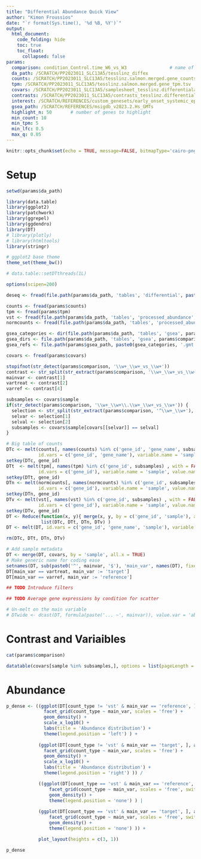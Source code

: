 ```yaml
---
title: "Differential Abundance Quick View"
author: "Kimon Froussios"
date: "`r format(Sys.time(), '%d %B, %Y')`"
output: 
  html_document:
    code_folding: hide
    toc: true
    toc_float:
      collapsed: false
params:
  comparison: condition_Control.time_W6_vs_W3                # name of a specific comparison for this report
  da_path: /SCRATCH/PP2023011_SLC13A5/tesslinz_diffex                           # output dir of nf-core/differentialabundance
  counts: /SCRATCH/PP2023011_SLC13A5/tesslinz.salmon.merged.gene_counts.tsv      # file of raw counts
  tpm: /SCRATCH/PP2023011_SLC13A5/tesslinz.salmon.merged.gene_tpm.tsv      # file of tpm counts
  covars: /SCRATCH/PP2023011_SLC13A5/samplesheet_tesslinz.differentialabundance.csv # samplesheet file for nf-core/differentialabundance
  contrasts: /SCRATCH/PP2023011_SLC13A5/contrasts_tesslinz.differentialabundance.csv # contrasts file for nf-core/differentialabundance
  interest: /SCRATCH/REFERENCES/custom_genesets/early_onset_systemic_epilepsy.txt # file with custom gene list to query
  gsea_path: /SCRATCH/REFERENCES/msigdb_v2023.2.Hs_GMTs                         # locatinon o GMT files used for GSEA
  highlight_n: 50       # number of genes to highlight
  min_count: 10
  min_tpm: 5
  min_lfc: 0.5
  max_q: 0.05
---
```


```r
knitr::opts_chunk$set(echo = TRUE, message=FALSE, bitmapType='cairo-png')
```

# Setup

```r
setwd(params$da_path)

library(data.table)
library(ggplot2)
library(patchwork)
library(ggrepel)
library(ggdendro)
library(DT)
# library(plotly)
# library(htmltools)
library(stringr)

# ggplot2 base theme
theme_set(theme_bw())

# data.table::setDTthreads(1L)

options(scipen=200)
```

```r
deseq <- fread(file.path(params$da_path, 'tables', 'differential', paste0(params$comparison, '.deseq2.results.tsv')))

counts <- fread(params$counts)
tpm <- fread(params$tpm)
vst <- fread(file.path(params$da_path, 'tables', 'processed_abundance', 'all.vst.tsv'))
normcounts <- fread(file.path(params$da_path, 'tables', 'processed_abundance', 'all.normalised_counts.tsv'))

gsea_categories <- dir(file.path(params$da_path, 'tables', 'gsea', params$comparison))
gsea_dirs <- file.path(params$da_path, 'tables', 'gsea', params$comparison, gsea_categories)
gsea_refs <- file.path(params$gsea_path, paste0(gsea_categories, '.gmt'))

covars <- fread(params$covars)

stopifnot(str_detect(params$comparison, '\\w+_\\w+_vs_\\w+'))
contrast <- str_split(str_extract(params$comparison, '\\w+_\\w+_vs_\\w+'), '_')[[1]]
mainvar <- contrast[1]
vartreat <- contrast[2]
varref <- contrast[4]

subsamples <- covars$sample
if(str_detect(params$comparison, '\\w+_\\w+\\.\\w+_\\w+_vs_\\w+')) {
  selection <- str_split(str_extract(params$comparison, '^\\w+_\\w+'), '_')[[1]]
  selvar <- selection[1]
  selval <- selection[2]
  subsamples <- covars$sample[covars[[selvar]] == selval]
}

# Big table of counts
DTc <- melt(counts[, names(counts) %in% c('gene_id', 'gene_name', subsamples) , with = FALSE], 
            id.vars = c('gene_id', 'gene_name'), variable.name = 'sample', value.name = 'raw')
setkey(DTc, gene_id)
DTt  <- melt(tpm[, names(tpm) %in% c('gene_id', subsamples) , with = FALSE], 
            id.vars = c('gene_id'), variable.name = 'sample', value.name = 'tpm')
setkey(DTt, gene_id)
DTn <- melt(normcounts[, names(normcounts) %in% c('gene_id', subsamples) , with = FALSE], 
            id.vars = c('gene_id'), variable.name = 'sample', value.name = 'normalised')
setkey(DTn, gene_id)
DTv <- melt(vst[, names(vst) %in% c('gene_id', subsamples) , with = FALSE], 
            id.vars = c('gene_id'), variable.name = 'sample', value.name = 'vst')
setkey(DTv, gene_id)
DT <- Reduce(function(x, y){ merge(x, y, by = c('gene_id', 'sample'), all = TRUE)}, 
             list(DTc, DTt, DTn, DTv) )
DT <- melt(DT, id.vars = c('gene_id', 'gene_name', 'sample'), variable.name = 'count_type', value.name = 'abundance')

rm(DTc, DTt, DTn, DTv)

# Add sample metadata
DT <- merge(DT, covars, by = 'sample', all.x = TRUE)
# Make generic name for coding ease
setnames(DT, sub(paste0('^', mainvar, '$'), 'main_var', names(DT), fixed = FALSE))
DT[main_var == vartreat, main_var := 'target']
DT[main_var == varref, main_var := 'reference']

## TODO Introduce filters

## TODO Average gene expressions by condition for scatter

# Un-melt on the main variable
# DTwide <- dcast(DT, formula(paste('... ~', mainvar)), value.var = 'abundance')
```

# Contrast and Variaibles

```r
cat(params$comparison)

datatable(covars[sample %in% subsamples,], options = list(pageLength = min(25, nrow(covars))))
```

# Abundance

```r
p_dense <- ((ggplot(DT[count_type != 'vst' & main_var == 'reference', ], aes(x = abundance, colour = sample)) +
              facet_grid(count_type ~ main_var, scales = 'free') +
              geom_density() +
              scale_x_log10() +
              labs(title = 'Abundance distribution') +
              theme(legend.position = 'left') ) +
              
            (ggplot(DT[count_type != 'vst' & main_var == 'target', ], aes(x = abundance, colour = sample)) +
              facet_grid(count_type ~ main_var, scales = 'free') +
              geom_density() +
              scale_x_log10() +
              labs(title = 'Abundance distribution') +
              theme(legend.position = 'right') )) /

            ((ggplot(DT[count_type == 'vst' & main_var == 'reference', ], aes(x = abundance, colour = sample)) +
                facet_grid(count_type ~ main_var, scales = 'free', switch = 'x') +
                geom_density() +
                theme(legend.position = 'none') ) |
               
            (ggplot(DT[count_type == 'vst' & main_var == 'target', ], aes(x = abundance, colour = sample)) +
                facet_grid(count_type ~ main_var, scales = 'free', switch = 'x') +
                geom_density() +
                theme(legend.position = 'none') )) +

            plot_layout(heights = c(3, 1))

p_dense
```

```r

```
